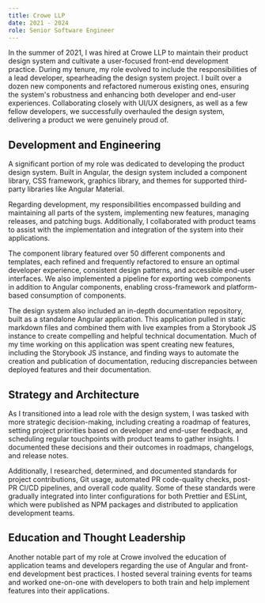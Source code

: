 ```yaml
---
title: Crowe LLP
date: 2021 - 2024
role: Senior Software Engineer
---
```



<Ascii name="crowe" color="yellow" spaced />

In the summer of 2021, I was hired at Crowe LLP to maintain their product design
system and cultivate a user-focused front-end development practice. During my
tenure, my role evolved to include the responsibilities of a lead developer,
spearheading the design system project. I built over a dozen new components and
refactored numerous existing ones, ensuring the system's robustness and
enhancing both developer and end-user experiences. Collaborating closely with
UI/UX designers, as well as a few fellow developers, we successfully overhauled
the design system, delivering a product we were genuinely proud of.

## Development and Engineering

A significant portion of my role was dedicated to developing the product design
system. Built in Angular, the design system included a component library, CSS
framework, graphics library, and themes for supported third-party libraries like
Angular Material.

Regarding development, my responsibilities encompassed building and maintaining
all parts of the system, implementing new features, managing releases, and
patching bugs. Additionally, I collaborated with product teams to assist with
the implementation and integration of the system into their applications.

The component library featured over 50 different components and templates, each
refined and frequently refactored to ensure an optimal developer experience,
consistent design patterns, and accessible end-user interfaces. We also
implemented a pipeline for exporting web components in addition to Angular
components, enabling cross-framework and platform-based consumption of
components.

The design system also included an in-depth documentation repository, built as a
standalone Angular application. This application pulled in static markdown files
and combined them with live examples from a Storybook JS instance to create
compelling and helpful technical documentation. Much of my time working on this
application was spent creating new features, including the Storybook JS
instance, and finding ways to automate the creation and publication of
documentation, reducing discrepancies between deployed features and their
documentation.

## Strategy and Architecture

As I transitioned into a lead role with the design system, I was tasked with
more strategic decision-making, including creating a roadmap of features,
setting project priorities based on developer and end-user feedback, and
scheduling regular touchpoints with product teams to gather insights. I
documented these decisions and their outcomes in roadmaps, changelogs, and
release notes.

Additionally, I researched, determined, and documented standards for project
contributions, Git usage, automated PR code-quality checks, post-PR CI/CD
pipelines, and overall code quality. Some of these standards were gradually
integrated into linter configurations for both Prettier and ESLint, which were
published as NPM packages and distributed to application development teams.

## Education and Thought Leadership

Another notable part of my role at Crowe involved the education of application
teams and developers regarding the use of Angular and front-end development best
practices. I hosted several training events for teams and worked one-on-one with
developers to both train and help implement features into their applications.
